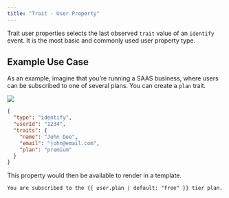 ```yaml
---
title: "Trait - User Property"
---
```


Trait user properties selects the last observed `trait` value of an `identify` event. It is the most basic and commonly used user property type.

## Example Use Case

As an example, imagine that you're running a SAAS business, where users can be subscribed to one of several plans. You can create a `plan` trait.

<Frame>
  <img src="/images/plan-up.png" />
</Frame>

```json
{
  "type": "identify",
  "userId": "1234",
  "traits": {
    "name": "John Doe",
    "email": "john@email.com",
    "plan": "premium"
  }
}
```

This property would then be available to render in a template.

```html
You are subscribed to the {{ user.plan | default: "free" }} tier plan.
```